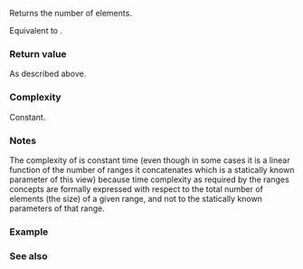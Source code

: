 {{cpp/ranges/concat_view/title|size}}
{{cpp/ranges/concat_view/navbar}}

{{dcl begin}}
{{dcl|num=1|since=c++26|
constexpr auto size()
    requires(sized_range&lt;Views&gt; &amp;&amp; ...);
}}
{{dcl|num=2|since=c++26|
constexpr auto size() const
    requires(sized_range&lt;const Views&gt; &amp;&amp; ...);
}}
{{dcl end}}

Returns the number of elements.

Equivalent to {{box|
{{c/core|return std::apply}}&lt;br&gt;{{nbspt|7}}{{c/core|(}}&lt;br&gt;{{nbspt|11}}{{c/core|[](auto... sizes)}}&lt;br&gt;{{nbspt|11}}{{c/core|{}}&lt;br&gt;{{nbspt|15}}{{c/core|1=using CT = ranges::common_type_t&lt;decltype(sizes)...&gt;;}}&lt;br&gt;{{nbspt|15}}{{c/core|return (}}{{lsi|cpp/ranges#make-unsigned-like-t}}{{sep}}{{c/core|&lt;CT&gt;(sizes) + ...);}}&lt;br&gt;{{nbspt|11}}{{c/core|},}}&lt;br&gt;{{nbspt|11}}{{lsi|cpp/ranges#tuple-transform}}{{sep}}{{c/core|(ranges::size,}}{{nbspt}}{{rlpsi|/#views_}}{{sep}}{{c/core|)}}&lt;br&gt;{{nbspt|7}}{{c/core|);}}
}}.

===Return value===
As described above.

===Complexity===
Constant.

===Notes===
The complexity of {{rlpt|/|concat_view}} is constant time (even though in some cases it is a linear function of the number of ranges it concatenates which is a statically known parameter of this view) because time complexity as required by the ranges concepts are formally expressed with respect to the total number of elements (the size) of a given range, and not to the statically known parameters of that range.

===Example===
{{example
|The preliminary version can be checked out on [https://godbolt.org/z/KccTnacPe Compiler Explorer].
|code=
#include &lt;cassert&gt;
#include &lt;forward_list&gt;
#include &lt;list&gt;
#include &lt;ranges&gt;

int main()
{
    constexpr static auto a = {1, 2};
    constexpr static auto b = {1, 2, 3};
    constexpr static auto c = {1, 2, 3, 4};
    
    constexpr auto con{std::views::concat(a, b, c)};
    static_assert(std::ranges::sized_range&lt;decltype(con)&gt;);
    static_assert(con.size() == 2 + 3 + 4);
    
    std::forward_list d = b;
    static_assert(not std::ranges::sized_range&lt;std::forward_list&lt;int&gt;&gt;);
    const auto cat{std::views::concat(b, c, d)};
    static_assert(not std::ranges::sized_range&lt;decltype(cat)&gt;);
//  auto x = cat.size(); // error: cat is not sized_range because of d
    
    std::list e = c;
    const auto dog{std::views::concat(a, b, e)};
    static_assert(std::ranges::sized_range&lt;decltype(dog)&gt;);
    assert(dog.size() == 2 + 3 + 4);
}
}}

===See also===
{{dsc begin}}
{{dsc inc|cpp/ranges/dsc size}}
{{dsc inc|cpp/ranges/dsc ssize}}
{{dsc end}}

{{langlinks|de|es|ja|ru|zh}}